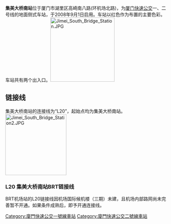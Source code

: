 {{No references|time=2022-06-18T07:43:16+00:00}}
{{Update|time=2022-06-18T07:43:16+00:00}}
'''集美大桥南站'''位于厦门市湖里区高崎南八路(环机场北路)，为[[厦门快速公交|厦门快速公交]]一、二号线的地面侧式车站，于2008年9月1日启用。车站以红色作为布置的主要色彩。车站共有两个出入口。[[File:Jimei_South_Bridge_Station.JPG|200px]]

==链接线==

集美大桥南站的连接线为“L20”，起始点均为集美大桥南站。[[File:Jimei_South_Bridge_Station2.JPG|190px]]

===L20 集美大桥南站BRT链接线===

BRT机场站的L20链接线因机场国际候机楼（三期）未建，且机场内部路网尚未完善暂不开通。如果条件成熟后，即予开通连接线。
　
{{厦门快速公交一号线车站|nocat}}
{{厦门快速公交二号线车站|nocat}}
[[Category:廈門快速公交一號線車站|Category:廈門快速公交一號線車站]]
[[Category:廈門快速公交二號線車站|Category:廈門快速公交二號線車站]]